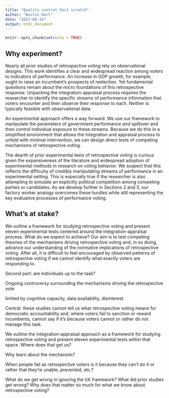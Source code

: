 ```yaml
---
title: "Quality control Sec1 scratch"
author: "Austin Hart"
date: "2022-09-14"
output: html_document
---
```


```r
knitr::opts_chunk$set(echo = TRUE)
```

## Why experiment?

Nearly all prior studies of retrospective voting rely on observational designs. This work identifies a clear and widespread reaction among voters to indicators of performance. An increase in GDP growth, for example, ought to raise an incumbent's prospects of reelection. Yet fundamental questions remain about the micro foundations of this retrospective response. Unpacking the integration-appraisal process requires the researcher to identify the specific streams of performance information that voters encounter and then observe their response to each. Neither is typically feasible with observational data.

An experimental approach offers a way forward. We use our framework to manipulate the parameters of government performance *and* spillover and then control individual exposure to these streams. Because we do this in a simplified environment that allows the integration and appraisal process to unfold with minimal intervention, we can design direct tests of competing mechanisms of retrospective voting.

The dearth of prior experimental tests of retrospective voting is curious given the expansiveness of the literature and widespread adoption of experimental methods in research on voting behavior. We suspect that this reflects the difficulty of credibly manipulating streams of performance in an experimental setting. This is especially true if the researcher is also attempting to simulate an explicitly political competition among competing parties or candidates. As we develop further in Sections 2 and 3, our factory worker analogy overcomes these hurdles while still representing the key evaluative processes of performance voting.

## What's at stake?

We outline a framework for studying retrospective voting and present eleven experimental tests centered around the integration-appraisal process. What do we expect to achieve? Our aim is to test competing theories of the mechanisms driving retrospective voting and, in so doing, advance our understanding of the normative implications of retrospective voting. After all, it is difficult to feel encouraged by observed patterns of retrospective voting if we cannot identify what exactly voters are responding to.

Second part: are individuals up to the task?

Ongoing controversy surrounding the mechanisms driving the retrospective vote

limited by cognitive capacity, data availability, disinterest

Central: these studies cannot tell us what retrospective voting means for democratic accountability and, where voters fail to sanction or reward incumbents, cannot say if it's because voters cannot or rather do not manage this task.

We outline the integration-appraisal approach as a framework for studying retrospective voting and present eleven experimental tests within that space. Where does that get us?

Why learn about the mechansim?

When people fail as retrospective voters is it because they can't do it or rather that they're unable, prevented, etc.?

What do we get wrong in ignoring the I/A framework? What did prior studies get wrong? Why does that matter so much for what we know about retrospective voting?
